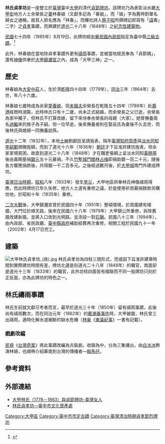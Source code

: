 {{tw monument
|name=林氏貞孝坊
|formername=
|image=大甲林氏貞孝坊.jpg
|imagename=
|othername=
|formalname=
|level=直轄市定古蹟
|class= 牌坊
|time= {{QIN}}[[道光|道光]]二十八年（1848年）
|material= 
|location={{TWN}}臺中市大甲區庄美里<br/>順天路119號
|open=
|cost=
|website=
|reg_url =https://nchdb.boch.gov.tw/assets/overview/monument/19850819000062
}}
'''林氏貞孝坊'''是一座豎立於[[臺灣|臺灣]]臺中[[大甲區|大甲]]的清代[[貞節牌坊|貞節牌坊]]。該牌坊乃為表彰淡水廳[[大甲街|大甲街]]地方人士余榮長之[[妻|妻]]林春娘（文獻多記為「春娘」，而「娘」字為舊時對單名婦女之通稱，故其人原名應為「林春」，而櫟社詩人[[蔡子昭|蔡子昭]]所撰碑記即寫有「[[名諱|諱]]春」二字{{r|甲}}）之[[三從四德|貞孝]]事蹟，而興建於[[道光|道光]]二十八年（1848年）之[[紀念建築物|紀念性建築物]]。{{r|林}}{{r|淡}}

[[中華民國|民國]]七十四年（1985年）8月19日，此牌坊經[[中華民國內政部|中華民國內政部]]指定為臺中縣[[三級古蹟|三級古蹟]]。<ref>{{Cite web|url=https://www.dajia.taichung.gov.tw/982944/982950/983022/983052/1262552|title=林氏貞孝坊|accessdate=2017-04-04|date=2013-06-19|last=|work=臺中市大甲區公所|archive-date=2019-05-02|archive-url=https://web.archive.org/web/20190502121102/https://www.dajia.taichung.gov.tw/982944/982950/983022/983052/1262552|dead-url=no}}</ref>

此外，林春娘在當地除貞孝事蹟外更有[[祈雨|禱雨]]事蹟，並被當地居民奉為「貞節媽」，還有[[神像|神像]]供奉於[[大甲鎮瀾宮|大甲鎮瀾宮]]之內，成為「大甲三神」之一。{{r|林}}

== 歷史 ==
林春娘為[[大安庄|大安中莊]]人，生於清[[乾隆|乾隆]]四十四年（1779年），[[同治|同治]]三年（1864年）去世，年八十六歲{{r|林}}。

林春娘七歲時成為余家[[童養媳|童養媳]]，但[[未婚夫|未婚夫]]余榮長在乾隆五十四年（1789年）赴[[鹿港鎮|鹿港]]經商時溺斃，此時林氏只有十二歲，尚未正式結婚，而余榮長之父已逝，余榮長為家中獨子，但林氏不打算改嫁，留下來侍奉余榮長的母親（大家）{{r|林}}。她曾撫養兩名[[過繼|過繼]]來的族子為子嗣，但一位早逝，後來撫養者則在娶巫氏為妻後不久去世，而後林氏與媳婦一同撫養幼孫{{r|淡}}。

[[道光|道光]]十二年（1832年），本地[[士紳|士紳]]劉獻廷呈請旌表，隔年[[臺灣知府|臺灣知府]][[周彥|周彥]]與[[淡水同知|淡水同知]][[李嗣鄴|李嗣鄴]]頒賜旌額，而到了道光十六年（1836年）[[朝廷|朝廷]]才下旨准許建坊旌表，但余家家境貧困，故直到道光二十八年（1848年）才在職吏張綱上呈淡水同知[[黃開基|黃開基]]後由黃開基捐[[銀元|銀元]]五十元募捐，不久[[竹塹城|竹塹城]][[門閥|門閥]][[林占梅|林占梅]]即捐助銀一百二十元，隨後各方響應捐款後，共得銀一千二百多元{{r|林}}。之後經過數月後，於[[大甲城|大甲城]]南門外建成牌坊{{r|林}}。

[[臺灣日治時期|臺灣日治時期]]，[[昭和|昭和]]八年（1933年）發生[[旱災|旱災]]，大甲地區供奉林氏神像禱雨得應，而此時牌坊已年久失修，地方人士遂有重修之議，於是便用祈雨募捐餘款另購坊地，於昭和十年（1935年）重修{{r|林}}。

[[二次大戰|二次大戰]]後，大甲鎮瀾宮曾於民國四十年（1951年）整頓環境，於周圍建有矮牆，大門位於順天路，後來在民國六十八年（1979年）大甲鎮公所重修，拆除舊牆改建新牆，並將入口改到光明路，並添設一對[[石獅|石獅]]{{r|甲}}。民國八十三年（1994年），由內政部、省民政廳、[[臺中縣|臺中縣政府]]補助經費再次重修，相關工程於民國九十一年（2002年）4月17日完工{{r|文}}。

== 建築 ==
[[File:大甲林氏貞孝坊_(夜).jpg|thumb]]
林氏貞孝坊為四柱三間形式{{r|文}}，而或因下旨准許建章時間到實際建坊時間有差，牌坊北邊是刻道光二十八年（1848年）的職官，南面卻是道光十三年（1833年）的職官，此外坊柱四面皆有楹聯而不同一般牌坊只刻於正反面，亦為此牌坊的特色之一{{r|林}}。

== 林氏禱雨事蹟 ==
{{See also|第一次大甲土城戰役|第二次大甲土城戰役}}
林氏生前就文獻可考者而言，最早於道光三十年（1850年）留有禱雨事蹟，此後尚有禱雨數次，而在同治元年（1862年）的[[戴潮春事件|戴潮春事件]]時，大甲被圍，林氏曾三出禱雨，適時化解水道被斷的缺水危機（[[林豪|林豪]]《[[東瀛紀事_(林豪)|東瀛紀事]]》一書有記載）{{r|林}}。

=== 戲劇改編 ===
[[民視|民視]]《[[台灣奇案|台灣奇案]]》將此事蹟改編為古裝劇，收錄為中，分為三集播出，由[[白冰冰|白冰冰]]飾演林婦，也順帶介紹華南到台灣的傳播者—[[報馬仔|報馬仔]]。

== 參考資料 ==
{{Portal box|台灣|台中|歷史}}{{reflist|refs=
<ref name="文">{{cite web |url=https://nchdb.boch.gov.tw/assets/advanceSearch/monument/19850819000062 |language=zh-tw |title=林氏貞孝坊 |publisher=文化部文化資產局 |accessdate= |archive-date=2019-05-02 |archive-url=https://web.archive.org/web/20190502071153/https://nchdb.boch.gov.tw/assets/advanceSearch/monument/19850819000062 |dead-url=no }}</ref>
<ref name="林">{{cite book|author=林文龍 |title=《台灣中部的人文》 |publisher=常民文化 |location=臺北市 |isbn=957-8491-16-6 |pages=242－255頁 |date=1998年1月}}</ref>
<ref name="甲">{{Cite web |url=https://www.dajia.taichung.gov.tw/982944/982950/983022/983052/1262552 |title=大甲區公所—林氏貞孝坊 |access-date=2019-01-14 |archive-date=2019-05-02 |archive-url=https://web.archive.org/web/20190502121102/https://www.dajia.taichung.gov.tw/982944/982950/983022/983052/1262552 |dead-url=no }}</ref>
<ref name="淡">[http://edba.ncl.edu.tw/mingching3/Read.aspx?kind=4&level=1&b_no=246&id=7144 《淡水廳志》卷十 列傳四　列女]</ref>
}}

== 外部連結 ==
{{Commons cat|Jhenxiao Monument in remembrance of Lin}}
* [https://women.nmth.gov.tw/information_101_39955.html 大甲林氏（1778－1863）與貞節牌坊-臺灣女人] {{Wayback|url=https://women.nmth.gov.tw/information_101_39955.html |date=20190502041634 }}
* [http://www.tchac.taichung.gov.tw/building?uid=33&pid=31 林氏貞孝坊—臺中市文化資產處] {{Wayback|url=http://www.tchac.taichung.gov.tw/building?uid=33&pid=31 |date=20190502034007 }}

{{台中市文化資產}}
{{中華民國直轄市定古蹟}}

{{DEFAULTSORT:L林}}
[[Category:大甲區|Category:大甲區]]
[[Category:臺中市市定古蹟|Category:臺中市市定古蹟]]

[[Category:臺灣清治時期貞孝節烈牌坊|Category:臺灣清治時期貞孝節烈牌坊]]